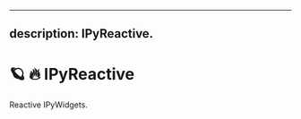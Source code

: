 <!--
  ~ Copyright (c) 2021-2023 Datalayer, Inc.
  ~
  ~ MIT License
-->

---
description: IPyReactive.
---

# 🪐 🔥 IPyReactive

Reactive IPyWidgets.
